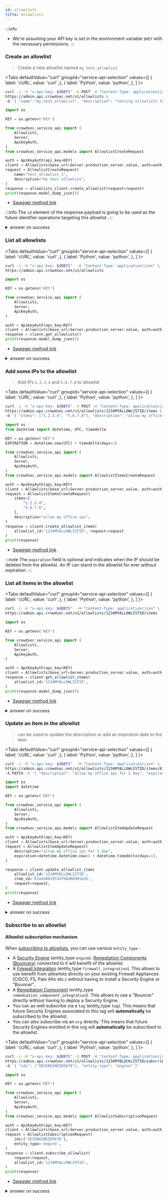 ```yaml
---
id: allowlists
title: Allowlists
---
```



:::info
 - We're assuming your API key is set in the environment variable `$KEY` with the necessary permissions.
:::

### Create an allowlist

> Create a new allowlist named `my_test_allowlist`

<Tabs
  defaultValue="curl"
  groupId="service-api-selection"
  values={[
    { label: 'cURL', value: 'curl' ,},
    { label: 'Python', value: 'python', },
  ]
}>
<TabItem value="curl">

```bash
curl -i -H "x-api-key: ${KEY}" -X POST -H "Content-Type: application/json" \
https://admin.api.crowdsec.net/v1/allowlists \
-d '{ "name":"my_test_allowlist", "description": "testing allowlists feature" }' 
```

</TabItem>
<TabItem value="python">

```python
import os

KEY = os.getenv('KEY')

from crowdsec_service_api import (
    Allowlists,
    Server,
    ApiKeyAuth,
)
from crowdsec_service_api.models import AllowlistCreateRequest

auth = ApiKeyAuth(api_key=KEY)
client = Allowlists(base_url=Server.production_server.value, auth=auth)
request = AllowlistCreateRequest(
    name="test_allowlist_1",
    description="my test allowlist",
)
response = allowlists_client.create_allowlist(request=request)
print(response.model_dump_json())
```

</TabItem>
</Tabs>

 - [Swagger method link](https://admin.api.crowdsec.net/v1/docs#/Allowlists/createAllowlist)

:::info
The `id` element of the response payload is going to be used as the future identifier operations targeting this allowlist.
:::

<details>
  <summary>answer on success</summary>

```json
{
  "id": "1234MYALLOWLISTID",
  "organization_id": "MY-ORG-ID-abcdef1234",
  "name": "test_allowlist_1",
  "description": "my test allowlist",
  "created_at": "2025-03-26T14:55:24.582124Z",
  "updated_at": null,
  "from_cti_query": null,
  "since": null,
  "total_items": 0
}
```

</details>


### List all allowlists

<Tabs
  defaultValue="curl"
  groupId="service-api-selection"
  values={[
    { label: 'cURL', value: 'curl' ,},
    { label: 'Python', value: 'python', },
  ]
}>
<TabItem value="curl">

```bash
curl -i -H "x-api-key: ${KEY}"  -H "Content-Type: application/json" \
https://admin.api.crowdsec.net/v1/allowlists
```

</TabItem>

<TabItem value="python">

```python
import os

KEY = os.getenv('KEY')

from crowdsec_service_api import (
    Allowlists,
    Server,
    ApiKeyAuth,
)

auth = ApiKeyAuth(api_key=KEY)
client = Allowlists(base_url=Server.production_server.value, auth=auth)
response = client.get_allowlists()
print(response.model_dump_json())
```

</TabItem>

</Tabs>

 - [Swagger method link](https://admin.api.crowdsec.net/v1/docs#/Allowlists/listAllowlists)

<details>
  <summary>answer on success</summary>

```json
{
    "items": [
        {
            "id": "1234MYALLOWLISTID",
            "organization_id": "MY-ORG-ID-abcdef1234",
            "name": "test_allowlist_1",
            "description": "",
            "created_at": "2025-03-26T14:55:24.582124Z",
            "updated_at": null,
            "from_cti_query": null,
            "since": null,
            "total_items": 2,
            "subscribers": []
        }
    ],
    "total": 1,
    "page": 1,
    "size": 50,
    "pages": 1,
    "links": {
        "first": "/v1/allowlists?size=50&page=1",
        "last": "/v1/allowlists?size=50&page=1",
        "self": "/v1/allowlists?page=1&size=50",
        "next": null,
        "prev": null
    }
}
```

</details>

### Add some IPs to the allowlist

> Add IPs `1.2.3.4` and `5.6.7.8` to allowlist

<Tabs
  defaultValue="curl"
  groupId="service-api-selection"
  values={[
    { label: 'cURL', value: 'curl' ,},
    { label: 'Python', value: 'python', },
  ]
}>
<TabItem value="curl">

```bash
curl -i -H "x-api-key: ${KEY}" -X POST -H "Content-Type: application/json" \
https://admin.api.crowdsec.net/v1/allowlists/1234MYALLOWLISTID/items \
-d '{ "items": ["1.2.3.4", "5.6.7.8"], "description": "allow my office ips"}'
```

</TabItem>
<TabItem value="python">

```python
import os
from datetime import datetime, UTC, timedelta

KEY = os.getenv('KEY')
EXPIRATION = datetime.now(UTC) + timedelta(days=1)

from crowdsec_service_api import (
    Allowlists,
    Server,
    ApiKeyAuth,
)
from crowdsec_service_api.models import AllowlistItemsCreateRequest

auth = ApiKeyAuth(api_key=KEY)
client = Allowlists(base_url=Server.production_server.value, auth=auth)
request = AllowlistItemsCreateRequest(
    items=[
        "1.2.3.4",
        "5.6.7.8",
    ],
    description="allow my office ips",
)
response = client.create_allowlist_items(
    allowlist_id="1234MYALLOWLISTID", request=request
)
print(response)
```

</TabItem>
</Tabs>

 - [Swagger method link](https://admin.api.dev.crowdsec.net/v1/docs#/Allowlists/createAllowlistItems)


:::note
The `expiration` field is optional and indicates when the IP should be deleted from the allowlist. An IP can stand in the allowlist for ever without expiration.
:::


### List all items in the allowlist

<Tabs
  defaultValue="curl"
  groupId="service-api-selection"
  values={[
    { label: 'cURL', value: 'curl' ,},
    { label: 'Python', value: 'python', },
  ]
}>
<TabItem value="curl">
```bash
curl -i -H "x-api-key: ${KEY}"  -H "Content-Type: application/json" \
https://admin.api.crowdsec.net/v1/allowlists/1234MYALLOWLISTID/items
```
</TabItem>
<TabItem value="python">

```python
import os

KEY = os.getenv('KEY')

from crowdsec_service_api import (
    Allowlists,
    Server,
    ApiKeyAuth,
)

auth = ApiKeyAuth(api_key=KEY)
client = Allowlists(base_url=Server.production_server.value, auth=auth)
response = client.get_allowlist_items(
    allowlist_id='1234MYALLOWLISTID',
)
print(response.model_dump_json())
```

</TabItem>
</Tabs>

 - [Swagger method link](https://admin.api.crowdsec.net/v1/docs#/Allowlists/getAllowlistItems)

<details>
  <summary>answer on success</summary>

```json
{
    "items": [
        {
            "id": "67e418019f43fb6d0b985e26",
            "allowlist_id": "67e4155c52f3aa0a4f6c8d93",
            "description": "allow my office ips",
            "scope": "ip",
            "value": "1.2.3.4",
            "created_at": "2025-03-26T15:06:41.719000Z",
            "updated_at": null,
            "created_by": {
                "source_type": "apikey",
                "identifier": "test-key-for-monitoring"
            },
            "updated_by": null,
            "expiration": null
        },
        {
            "id": "67e418019f43fb6d0b985e27",
            "allowlist_id": "67e4155c52f3aa0a4f6c8d93",
            "description": "allow my office ips",
            "scope": "ip",
            "value": "5.6.7.8",
            "created_at": "2025-03-26T15:06:41.719000Z",
            "updated_at": null,
            "created_by": {
                "source_type": "apikey",
                "identifier": "test-key-for-monitoring"
            },
            "updated_by": null,
            "expiration": null
        }
    ],
    "total": 2,
    "page": 1,
    "size": 50,
    "pages": 1,
    "links": {
        "first": "/v1/allowlists/67e4155c52f3aa0a4f6c8d93/items?size=50&page=1",
        "last": "/v1/allowlists/67e4155c52f3aa0a4f6c8d93/items?size=50&page=1",
        "self": "/v1/allowlists/67e4155c52f3aa0a4f6c8d93/items?page=1&size=50",
        "next": null,
        "prev": null
    }
}
```

</details>


### Update an item in the allowlist

> can be used to update the description or add an expiration date to the item

<Tabs
  defaultValue="curl"
  groupId="service-api-selection"
  values={[
    { label: 'cURL', value: 'curl' ,},
    { label: 'Python', value: 'python', },
  ]
}>
<TabItem value="curl">

```bash
curl -i -H "x-api-key: ${KEY}"  -H "Content-Type: application/json" \
https://admin.api.crowdsec.net/v1/allowlists/1234MYALLOWLISTID/items/67e418019f43fb6d0b985e26 \
-X PATCH -d '{ "description": "allow my office ips for 1 day", "expiration": "2025-03-27T16:45:53" }'
```

</TabItem>
<TabItem value="python">

```python
import os
import datetime

KEY = os.getenv('KEY')

from crowdsec_service_api import (
    Allowlists,
    Server,
    ApiKeyAuth,
)
from crowdsec_service_api.models import AllowlistItemUpdateRequest

auth = ApiKeyAuth(api_key=KEY)
client = Allowlists(base_url=Server.production_server.value, auth=auth)
request = AllowlistItemUpdateRequest(
    description="allow my office ips for 1 day",
    expiration=datetime.datetime.now() + datetime.timedelta(days=1),
)

response = client.update_allowlist_item(
    allowlist_id='1234MYALLOWLISTID',
    item_id='67e418019f43fb6d0b985e26',
    request=request,
)
print(response)
```

</TabItem>
</Tabs>

 - [Swagger method link](https://admin.api.crowdsec.net/v1/docs#/Allowlists/updateAllowlistItem)

<details>
  <summary>answer on success</summary>
```json
{
    "id": "67e418019f43fb6d0b985e26",
    "allowlist_id": "1234MYALLOWLISTID",
    "description": "allow my office ips for 1 day",
    "scope": "ip",
    "value": "1.2.3.4",
    "created_at": "2025-03-26T15:06:41.719000Z",
    "updated_at": "2025-03-26T15:45:53.373141Z",
    "created_by": {
        "source_type": "apikey",
        "identifier": "test-key-for-monitoring"
    },
    "updated_by": {
        "source_type": "apikey",
        "identifier": "test-key-for-monitoring"
    },
    "expiration": "2025-03-27T16:45:53.238842"
}
```
</details>


### Subscribe to an allowlist

#### Allowlist subscription mechanism

When [subscribing to allowlists](https://admin.api.crowdsec.net/v1/docs#/Allowlists/subscribeAllowlist), you can use various `entity_type` :

 - A [Security Engine](https://doc.crowdsec.net/docs/next/intro) (entity_type `engine`). [Remediation Components (Bouncers)](https://doc.crowdsec.net/u/bouncers/intro) connected to it will benefit of the allowlist.
 - A [Firewall Integration](https://doc.crowdsec.net/u/console/blocklists/integrations/firewall) (entity_type `firewall_integration`). This allows to use benefit from allowlists directly on your existing Firewall Appliances (CISCO, F5, Palo Alto etc.) without having to install a Security Engine or "Bouncer".
 - A [Remediation Component](https://doc.crowdsec.net/u/bouncers/intro) (entity_type `remediation_component_integration`). This allows to use a "Bouncer" directly without having to deploy a Security Engine.
 - You can as well subscribe via a `tag` (entity_type `tag`). This means that future Security Engines <!-- or Integrations  @hes --> associated to this tag will **automatically** be subscribed to the allowlist.
 - You can also subscribe via an `org` directly. This means that future Security Engines <!-- and Integrations @hes --> enrolled in this org will **automatically** be subscribed to the allowlist.

<Tabs
  defaultValue="curl"
  groupId="service-api-selection"
  values={[
    { label: 'cURL', value: 'curl' ,},
    { label: 'Python', value: 'python', },
  ]
}>
<TabItem value="curl">

```bash
curl -i -H "x-api-key: ${KEY}" -X POST -H "Content-Type: application/json" \
https://admin.api.crowdsec.net/v1/allowlists/1234MYBLOCKLISTID/subscribers \
-d '{ "ids": ["SECENGINEID5678"], "entity_type": "engine" }'
```

</TabItem>
<TabItem value="python">

```python
import os

KEY = os.getenv('KEY')

from crowdsec_service_api import (
    Allowlists,
    Server,
    ApiKeyAuth,
)
from crowdsec_service_api.models import AllowlistSubscriptionRequest

auth = ApiKeyAuth(api_key=KEY)
client = Allowlists(base_url=Server.production_server.value, auth=auth)
request = AllowlistSubscriptionRequest(
    ids=['SECENGINEID5678'],
    entity_type='engine',
)
response = client.subscribe_allowlist(
    request=request,
    allowlist_id='1234MYALLOWLISTID',
)
print(response)
```

</TabItem>
</Tabs>

 - [Swagger method link](https://admin.api.crowdsec.net/v1/docs#/Allowlists/subscribeAllowlist)

<details>
  <summary>answer on success</summary>
```json
{"updated":["SECENGINEID5678"],"errors":[]}
```
</details>

